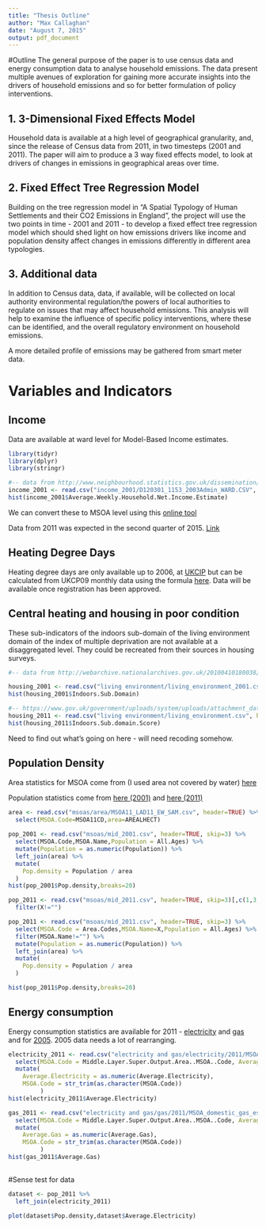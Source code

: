 ```yaml
---
title: "Thesis Outline"
author: "Max Callaghan"
date: "August 7, 2015"
output: pdf_document
---
```


#Outline
The general purpose of the paper is to use census data and energy consumption data to analyse household emissions. The data present multiple avenues of exploration for gaining more accurate insights into the drivers of household emissions and so for better formulation of policy interventions.

## 1. 3-Dimensional Fixed Effects Model
Household data is available at a high level of geographical granularity, and, since the release of Census data from 2011, in two timesteps (2001 and 2011). The paper will aim to produce a 3 way fixed effects model, to look at drivers of changes in emissions in geographical areas over time. 

## 2. Fixed Effect Tree Regression Model
Building on the tree regression model in "A Spatial Typology of Human Settlements and their CO2 Emissions in England", the project will use the two points in time - 2001 and 2011 - to develop a fixed effect tree regression model which should shed light on how emissions drivers like income and population density affect changes in emissions differently in different area typologies.

## 3. Additional data
In addition to Census data, data, if available, will be collected on local authority environmental regulation/the powers of local authorities to regulate on issues that may affect household emissions. This analysis will help to examine the influence of specific policy interventions, where these can be identified, and the overall regulatory environment on household emissions.

A more detailed profile of emissions may be gathered from smart meter data.


# Variables and Indicators
## Income
Data are available at ward level for Model-Based Income estimates. 
```r

library(tidyr)
library(dplyr)
library(stringr)

#-- data from http://www.neighbourhood.statistics.gov.uk/dissemination/instanceSelection.do?JSAllowed=true&Function=&%24ph=61&CurrentPageId=61&step=2&datasetFamilyId=266&instanceSelection=121427&Next.x=16&Next.y=13 --#
income_2001 <- read.csv("income_2001/D120301_1153_2003Admin_WARD.CSV", header=TRUE,skip=5) 
hist(income_2001$Average.Weekly.Household.Net.Income.Estimate)

```

We can convert these to MSOA level using this  [online tool](http://geoconvert.mimas.ac.uk/)

Data from 2011 was expected in the second quarter of 2015. [Link](http://www.ons.gov.uk/ons/rel/ness/small-area-model-based-income-estimates/index.html)

## Heating Degree Days
Heating degree days are only available up to 2006, at [UKCIP](http://www.metoffice.gov.uk/climatechange/science/monitoring/ukcip2009.html) but can be calculated from UKCP09 monthly data using the formula [here](http://www.metoffice.gov.uk/climatechange/science/monitoring/ukcp09/faq.html#faq1.8). Data will be available once registration has been approved.

## Central heating and housing in poor condition
These sub-indicators of the indoors sub-domain of the living environment domain of the index of multiple deprivation are not available at a disaggregated level. They could be recreated from their sources in housing surveys.

```r

#-- data from http://webarchive.nationalarchives.gov.uk/20100410180038/http://www.communities.gov.uk/archived/general-content/communities/indicesofdeprivation/216309/ --#

housing_2001 <- read.csv("living environment/living_environment_2001.csv", header=TRUE) 
hist(housing_2001$Indoors.Sub.Domain)

#-- https://www.gov.uk/government/uploads/system/uploads/attachment_data/file/6879/1871567.xls --#
housing_2011 <- read.csv("living environment/living_environment.csv", header=TRUE) 
hist(housing_2011$Indoors.Sub.domain.Score)

```

Need to find out what's going on here - will need recoding somehow.


## Population Density

Area statistics for MSOA come from (I used area not covered by water) [here](https://geoportal.statistics.gov.uk/geoportal/catalog/search/resource/details.page?uuid={A0B4526E-76A4-4699-BCF8-CE11DB22CBD9})

Population statistics come from [here (2001)](http://www.ons.gov.uk/ons/publications/re-reference-tables.html?edition=tcm%3A77-285629) and [here (2011)](http://www.ons.gov.uk/ons/publications/re-reference-tables.html?edition=tcm%3A77-285629)

``` r
area <- read.csv("msoas/area/MSOA11_LAD11_EW_SAM.csv", header=TRUE) %>%
  select(MSOA.Code=MSOA11CD,area=AREALHECT)
  
pop_2001 <- read.csv("msoas/mid_2001.csv", header=TRUE, skip=3) %>%
  select(MSOA.Code,MSOA.Name,Population = All.Ages) %>%
  mutate(Population = as.numeric(Population)) %>%
  left_join(area) %>%
  mutate(
    Pop.density = Population / area
  )
hist(pop_2001$Pop.density,breaks=20)

pop_2011 <- read.csv("msoas/mid_2011.csv", header=TRUE, skip=3)[,c(1,3,4)] %>%
  filter(X!="")

pop_2011 <- read.csv("msoas/mid_2011.csv", header=TRUE, skip=3) %>%
  select(MSOA.Code = Area.Codes,MSOA.Name=X,Population = All.Ages) %>%
  filter(MSOA.Name!="") %>%
  mutate(Population = as.numeric(Population)) %>%
  left_join(area) %>%
  mutate(
    Pop.density = Population / area
  )

hist(pop_2011$Pop.density,breaks=20)

```

## Energy consumption
Energy consumption statistics are available for 2011 - [electricity](https://www.gov.uk/government/statistics/lower-and-middle-super-output-areas-electricity-consumption) and [gas](https://www.gov.uk/government/statistics/lower-and-middle-super-output-areas-gas-consumption) and for [2005](http://webarchive.nationalarchives.gov.uk/20130109092117/http://www.decc.gov.uk/en/content/cms/statistics/energy_stats/regional/mlsoa_llsoa/mlsoa_2005/mlsoa_2005.aspx). 2005 data needs a lot of rearranging.

``` r
electricity_2011 <- read.csv("electricity and gas/electricity/2011/MSOA_domestic_electricity_estimates__2011.csv", skip=1) %>%
  select(MSOA.Code = Middle.Layer.Super.Output.Area..MSOA..Code, Average.Electricity = Average.domestic.electricity.consumption...kWh.per.meter.) %>%
  mutate(
    Average.Electricity = as.numeric(Average.Electricity),
    MSOA.Code = str_trim(as.character(MSOA.Code))
         )
hist(electricity_2011$Average.Electricity)

gas_2011 <- read.csv("electricity and gas/gas/2011/MSOA_domestic_gas_estimates__2011.csv",skip=1) %>%
  select(MSOA.Code = Middle.Layer.Super.Output.Area..MSOA..Code, Average.Gas = Average.consumption..kWh.per.meter.) %>%
  mutate(
    Average.Gas = as.numeric(Average.Gas),
    MSOA.Code = str_trim(as.character(MSOA.Code))
         )
hist(gas_2011$Average.Gas)
  
```

#Sense test for data

```r

dataset <- pop_2011 %>% 
  left_join(electricity_2011)

plot(dataset$Pop.density,dataset$Average.Electricity)

```

